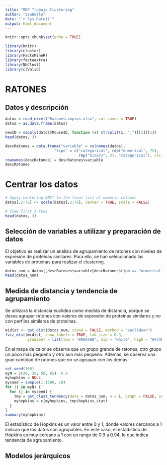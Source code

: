 ---
title: "MDP Trabajo Clustering"
author: "Isabelle"
date: "`r Sys.Date()`"
output: html_document
---

```{r setup, include=FALSE}
knitr::opts_chunk$set(echo = TRUE)
```

```{r librerias clustering}
library(knitr)
library(cluster)
library(FactoMineR)
library(factoextra)
library(NbClust)
library(clValid)
```
# RATONES

## Datos y descripción

```{r datos}

datos = read_excel("RatonesLimpios.xlsx", col_names = TRUE)
datos = as.data.frame(datos)

newID = sapply(datos$MouseID, function (x) strsplit(x, "_")[[1]][1])
head(datos, 3)
```

```{r}
descRatones = data.frame("variable" = colnames(datos),
                      "tipo" = c("categorical", rep("numerical", 75),
                                 rep("binary", 3), "categorical"), stringsAsFactors = FALSE)
rownames(descRatones) = descRatones$variable
descRatones
```

# Centrar los datos

```{r centrar}

# Apply centering ONLY to the final list of numeric columns
datos[,2:76] <- scale(datos[,2:76], center = TRUE, scale = FALSE)

# View first 3 rows
head(datos, 3)

```

## Selección de variables a utilizar y preparación de datos

El objetivo es realizar un análisis de agrupamiento de ratones con niveles de expresión de proteínas similares. Para ello, se han seleccionado las variables de proteínas para realizar el clustering.

```{r}
datos_num = datos[,descRatones$variable[descRatones$tipo == "numerical"]]
head(datos_num)
```


## Medida de distancia y tendencia de agrupamiento

Se utilizará la distancia euclídea como medida de distancia, porque se desea agrupar ratones con valores de expresión de proteínas similares y no con perfiles similares de proteínas.

```{r dist}
midist <- get_dist(datos_num, stand = FALSE, method = "euclidean")
fviz_dist(midist, show_labels = TRUE, lab_size = 0.3,
          gradient = list(low = "#00AFBB", mid = "white", high = "#FC4E07"))
```

En el mapa de calor se observa que un grupo grande de ratones, otro grupo un poco más pequeño y otro aun más pequeño. Además, se observa una gran cantidad de ratones que no se agrupan con los demás.

```{r hopkins}
set.seed(100)
myN = c(20, 35, 50, 65)  # m
myhopkins = NULL
myseed = sample(1:1000, 10)
for (i in myN) {
  for (j in myseed) {
    tmp = get_clust_tendency(data = datos_num, n = i, graph = FALSE, seed = j)
    myhopkins = c(myhopkins, tmp$hopkins_stat)
  }
}
summary(myhopkins)
```
El estadístico de Hopkins es un valor entre 0 y 1, donde valores cercanos a 1 indican que los datos son agrupables. En este caso, el estadístico de Hopkins es muy cercano a 1 con un rango de 0.9 a 0.94, lo que indica tendencia de agrupamiento.

## Modelos jerárquicos
